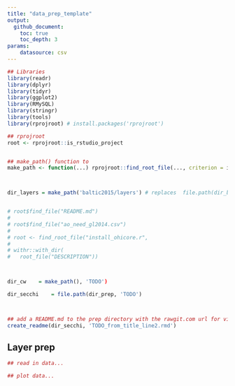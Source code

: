 ```yaml
---
title: "data_prep_template"
output:
  github_document:
    toc: true
    toc_depth: 3
params: 
    datasource: csv
---
```

```r

## Libraries
library(readr)
library(dplyr)
library(tidyr)
library(ggplot2)
library(RMySQL)
library(stringr)
library(tools)
library(rprojroot) # install.packages('rprojroot')

## rprojroot
root <- rprojroot::is_rstudio_project


## make_path() function to 
make_path <- function(...) rprojroot::find_root_file(..., criterion = is_rstudio_project)



dir_layers = make_path('baltic2015/layers') # replaces  file.path(dir_baltic, 'layers')


# root$find_file("README.md")
# 
# root$find_file("ao_need_gl2014.csv")
# 
# root <- find_root_file("install_ohicore.r", 
# 
# withr::with_dir(
#   root_file("DESCRIPTION"))



dir_cw    = make_path(), 'TODO')

dir_secchi    = file.path(dir_prep, 'TODO')



## add a README.md to the prep directory with the rawgit.com url for viewing on GitHub
create_readme(dir_secchi, 'TODO_from_title_line2.rmd') 
```

## Layer prep

```r
## read in data...

## plot data...

```
